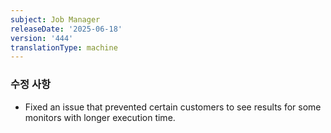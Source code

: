 ```yaml
---
subject: Job Manager
releaseDate: '2025-06-18'
version: '444'
translationType: machine
---
```


### 수정 사항

* Fixed an issue that prevented certain customers to see results for some monitors with longer execution time.
